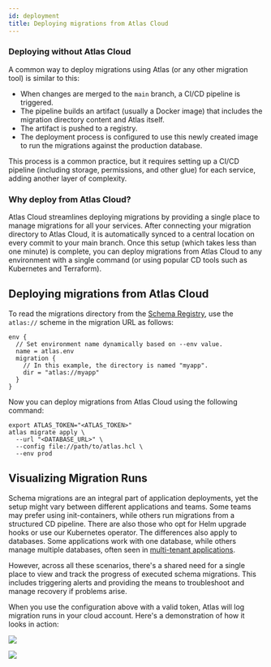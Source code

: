 ```yaml
---
id: deployment
title: Deploying migrations from Atlas Cloud
---
```



### Deploying without Atlas Cloud

A common way to deploy migrations using Atlas (or any other migration tool) is similar to this:

* When changes are merged to the `main` branch, a CI/CD pipeline is triggered.
* The pipeline builds an artifact (usually a Docker image) that includes the migration directory content
  and Atlas itself.
* The artifact is pushed to a registry.
* The deployment process is configured to use this newly created image to run the migrations
  against the production database.

This process is a common practice, but it requires setting up a CI/CD pipeline (including storage, permissions,
and other glue) for each service, adding another layer of complexity.

### Why deploy from Atlas Cloud?

Atlas Cloud streamlines deploying migrations by providing a single place to manage migrations for all your services. After connecting
your migration directory to Atlas Cloud, it is automatically synced to a central location on every commit to your main branch.
Once this setup (which takes less than one minute) is complete, you can deploy migrations from Atlas Cloud to any environment
with a single command (or using popular CD tools such as Kubernetes and Terraform).

## Deploying migrations from Atlas Cloud

To read the migrations directory from the [Schema Registry](https://atlasgo.io/cloud/features/registry),
use the `atlas://` scheme in the migration URL as follows:

```hcl title="atlas.hcl"
env {
  // Set environment name dynamically based on --env value.
  name = atlas.env
  migration {
    // In this example, the directory is named "myapp".
    dir = "atlas://myapp"
  }
}
```

Now you can deploy migrations from Atlas Cloud using the following command:

```shell
export ATLAS_TOKEN="<ATLAS_TOKEN>"
atlas migrate apply \
  --url "<DATABASE_URL>" \
  --config file://path/to/atlas.hcl \
  --env prod
```

## Visualizing Migration Runs

Schema migrations are an integral part of application deployments, yet the setup might vary between different applications and teams.
Some teams may prefer using init-containers, while others run migrations from a structured CD pipeline. There are also those who opt for Helm
upgrade hooks or use our Kubernetes operator. The differences also apply to databases. Some applications work with one database,
while others manage multiple databases, often seen in [multi-tenant applications](/blog/2022/10/27/multi-tenant-support).

However, across all these scenarios, there's a shared need for a single place to view and track the progress of executed
schema migrations. This includes triggering alerts and providing the means to troubleshoot and manage recovery if
problems arise.

When you use the configuration above with a valid token, Atlas will log migration
runs in your cloud account. Here's a demonstration of how it looks in action:

<Tabs>
<TabItem label="Single Deployment" value="single">

[![](https://atlasgo.io/uploads/cloud/images/public-tenant-deployment.png)](https://gh.atlasgo.cloud/deployments/51539607559)

</TabItem>
<TabItem label="Multi-Tenant Deployment" value="mt">

[![](https://atlasgo.io/uploads/cloud/images/multi-tenant-deployment.png)](https://gh.atlasgo.cloud/deployments/sets/94489280524)

</TabItem>
</Tabs>


